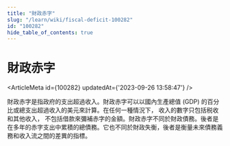 ```yaml
---
title: "財政赤字"
slug: "/learn/wiki/fiscal-deficit-100282"
id: "100282"
hide_table_of_contents: true
---
```



# 財政赤字

<ArticleMeta id={100282} updatedAt={'2023-09-26 13:58:47'} />
<div className='border-solid border-b border-t-0 my-4 border-[var(--ifm-color-gray-300)]' />

財政赤字是指政府的支出超過收入。財政赤字可以以國內生產總值 (GDP) 的百分比或總支出超過收入的美元來計算。在任何一種情況下， 收入的數字只包括税收和其他收入， 不包括借款來彌補赤字的金額。財政赤字不同於財政債務。後者是在多年的赤字支出中累積的總債務。它也不同於財政失衡，後者是衡量未來債務義務和收入流之間的差異的指標。
